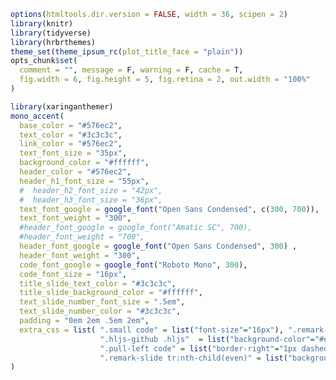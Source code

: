 ```r
options(htmltools.dir.version = FALSE, width = 36, scipen = 2)
library(knitr)
library(tidyverse)
library(hrbrthemes)
theme_set(theme_ipsum_rc(plot_title_face = "plain"))
opts_chunk$set(
  comment = "", message = F, warning = F, cache = T,
  fig.width = 6, fig.height = 5, fig.retina = 2, out.width = "100%"
)
```

```r
library(xaringanthemer)
mono_accent(
  base_color = "#576ec2",
  text_color = "#3c3c3c",
  link_color = "#576ec2",
  text_font_size = "35px",
  background_color = "#ffffff",
  header_color = "#576ec2",
  header_h1_font_size = "55px",
  #  header_h2_font_size = "42px",
  #  header_h3_font_size = "36px",
  text_font_google = google_font("Open Sans Condensed", c(300, 700)),
  text_font_weight = "300",
  #header_font_google = google_font("Amatic SC", 700),
  #header_font_weight = "700",
  header_font_google = google_font("Open Sans Condensed", 300) ,
  header_font_weight = "300",
  code_font_google = google_font("Roboto Mono", 300),
  code_font_size = "16px",
  title_slide_text_color = "#3c3c3c",
  title_slide_background_color = "#ffffff",
  text_slide_number_font_size = ".5em",
  text_slide_number_color = "#3c3c3c",
  padding = "0em 2em .5em 2em",
  extra_css = list( ".small code" = list("font-size"="16px"), ".remark-slide thead" = list("background"="none"),
                    ".hljs-github .hljs"  = list("background-color"="#e8e8e8", "padding"="2"),
                    ".pull-left code" = list("border-right"="1px dashed #ccc", "height" = "450px"),
                    ".remark-slide tr:nth-child(even)" = list("background-color"="#f8f8f8"))
)
```
